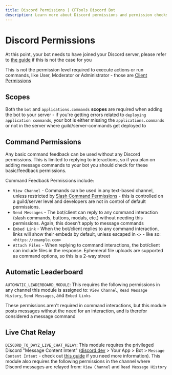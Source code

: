 ```yaml
---
title: Discord Permissions | CFTools Discord Bot
description: Learn more about Discord permissions and permission checks
---
```



# Discord Permissions

<Callout>At this point, your bot needs to have joined your Discord server, please refer to [the guide](/docs/discord-create-application#add-to-server) if this is not the case for you</Callout>

<Callout type="info">This is not the permission level required to execute actions or run commands, like User, Moderator or Administrator - those are [Client Permissions](/docs/cftools-discord-bot/5-client-permissions)</Callout>

## Scopes

Both the `bot` and `applications.commands` **scopes** are required when adding the bot to your server - if you're getting errors related to `deploying application commands`, your bot is either missing the `applications.commands` or not in the server where guild/server-commands get deployed to

## Command Permissions

Any basic command feedback can be used without any Discord permissions. This is limited to replying to interactions, so if you plan on adding message commands to your bot you should check for these basic/feedback permissions.

Command Feedback Permissions include:

- `View Channel` - Commands can be used in any text-based channel, unless restricted by [Slash Command Permissions](https://discord.com/blog/slash-commands-permissions-discord-apps-bots) - this is controlled on a guild/server level and developers are not in control of default permissions.
- `Send Messages` - The bot/client can reply to any command interaction (slash commands, buttons, modals, etc.) without needing this permissions. Again, this doesn't apply to message commands
- `Embed Link` - When the bot/client replies to any command interaction, links will show their embeds by default, unless escaped in `<>` - like so: `<https://example.com>`
- `Attach Files` - When replying to command interactions, the bot/client can include files in the response. Ephemeral file uploads are supported as command options, so this is a 2-way street

## Automatic Leaderboard

`AUTOMATIC_LEADERBOARD_MODULE`: This requires the following permissions in any channel this module is assigned to: `View Channel`, `Read Message History`, `Send Messages`, and `Embed Links`

These permissions aren't required in command interactions, but this module posts messages without the need for an interaction, and is therefor considered a message command

## Live Chat Relay

`DISCORD_TO_DAYZ_LIVE_CHAT_RELAY`: This module requires the privileged Discord "Message Content Intent" ([discord.dev](https://discord.com/developers/applications) > Your App > Bot > `Message Content Intent` - check out [this guide](/docs/discord-create-application#intents) if you need more information). This module also requires the following permissions in the channel where Discord messages are relayed from: `View Channel` and `Read Message History`
